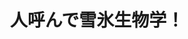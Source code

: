 ﻿---
title: "人呼んで雪氷生物学！"
category: "生命理工学院"
vol: 33
interviewee: "幸島 司郎 "
url: ""
tags: ["生物","科学","神秘","氷"]
pdf: "33-3.pdf"
career: ""
preface: "氷河は神秘的なものである。この記事では氷河に起きている現象を科学的に説明している。"
---
